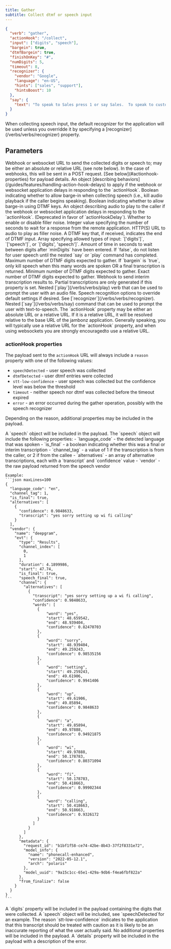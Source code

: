 ```yaml
---
title: Gather
subtitle: Collect dtmf or speech input
---
```


```json maxLines=30
{
  "verb": "gather",
  "actionHook": "/collect",
  "input": ["digits", "speech"],
  "bargein": true,
  "dtmfBargein": true,
  "finishOnKey": "#",
  "numDigits": 5,
  "timeout": 8,
  "recognizer": {
    "vendor": "Google",
    "language": "en-US",
    "hints": ["sales", "support"],
    "hintsBoost": 10
  },
  "say": {
    "text": "To speak to Sales press 1 or say Sales.  To speak to customer support press 2 or say Support"
  }
}
```

<Note>
When collecting speech input, the default recognizer for the application will be used unless you 
overridde it by specifying a [recognizer](/verbs/verbs/recognizer) property.
</Note>

## Parameters

<ParamField path="actionHook" type="string" required={true}>
  Webhook or websocket URL to send the collected digits or speech to; may be either an absolute or relative URL (see note below).  
  In the case of webhooks, this will be sent in a POST request.  
  [See below](#actionhook-properties) for payload details.
</ParamField>

<ParamField path="actionHookDelayAction" type="object" required={false}>
  An object [describing behaviors](/guides/features/handling-action-hook-delays) to apply if the webhook or websocket application delays in responding to the `actionHook`.
</ParamField>

<ParamField path="bargein" type="boolean" required={false}>
  Boolean indicating whether to allow barge-in when collecting speech (i.e., kill audio playback if the caller begins speaking).
</ParamField>

<ParamField path="dtmfBargein" type="boolean" required={false}>
  Boolean indicating whether to allow barge-in using DTMF keys.
</ParamField>

<ParamField path="fillerNoise" type="object" required={false} deprecated={true}>
  An object describing audio to play to the caller if the webhook or websocket application delays in responding to the `actionHook`.  
  (Deprecated in favor of `actionHookDelay`).
</ParamField>

<ParamField path="fillerNoise.enable" type="boolean" required={true} deprecated={true}>
  Whether to enable or disable filler noise.
</ParamField>

<ParamField path="fillerNoise.startDelaySecs" type="number" required={true} deprecated={true}>
  Integer value specifying the number of seconds to wait for a response from the remote application.
</ParamField>

<ParamField path="fillerNoise.url" type="string" required={true} deprecated={true}>
  HTTP(S) URL to audio to play as filler noise.
</ParamField>

<ParamField path="finishOnKey" type="string" required={false}>
  A DTMF key that, if received, indicates the end of DTMF input.
</ParamField>

<ParamField path="input" type="array" required={false} default="['digits']">
  Array specifying allowed types of input: `['digits']`, `['speech']`, or `['digits', 'speech']`.  
</ParamField>

<ParamField path="interDigitTimeout" type="number" required={false}>
  Amount of time in seconds to wait between digits after `minDigits` have been entered.
</ParamField>

<ParamField path="listenDuringPrompt" type="boolean" required={false} default="true">
  If `false`, do not listen for user speech until the nested `say` or `play` command has completed.  
</ParamField>

<ParamField path="maxDigits" type="number" required={false}>
  Maximum number of DTMF digits expected to gather.
</ParamField>

<ParamField path="minBargeinWordCount" type="number" required={false} default="1">
  If `bargein` is `true`, only kill speech when this many words are spoken OR a final transcription is returned.  
</ParamField>

<ParamField path="minDigits" type="number" required={false} default="1">
  Minimum number of DTMF digits expected to gather.  
</ParamField>

<ParamField path="numDigits" type="number" required={false}>
  Exact number of DTMF digits expected to gather.
</ParamField>

<ParamField path="partialResultHook" type="string" required={false}>
  Webhook to send interim transcription results to.  
  Partial transcriptions are only generated if this property is set.
</ParamField>

<ParamField path="play" type="object" required={false}>
  Nested [`play`](/verbs/verbs/play) verb that can be used to prompt the user with an audio file.
</ParamField>

<ParamField path="recognizer" type="object" required={false}>
  Speech recognition options to override default settings if desired.  
  See [`recognizer`](/verbs/verbs/recognizer).
</ParamField>

<ParamField path="say" type="object" required={false}>
  Nested [`say`](/verbs/verbs/say) command that can be used to prompt the user with text-to-speech.
</ParamField>

<Note>
The `actionHook` property may be either an absolute URL or a relative URL. 
If it is a relative URL, it will be resolved relative to the base URL of the jambonz application.
Generally speaking, you will typically use a relative URL for the `actionHook` property, and when using websockets you
are strongly encouragedto use a relative URL.
</Note>

### actionHook properties

The payload sent to the `actionHook` URL will always include a `reason` property with one of the following values:
- `speechDetected` - user speech was collected
- `dtmfDetected` - user dtmf entries were collected
- `stt-low-confidence` - user speech was collected but the confidence level was below the threshold
- `timeout` - neither speech nor dtmf was collected before the timeout expired
- `error` - an error occurred during the gather operation, possibly with the speech recognizer

Depending on the reason, additional properties may be included in the payload.

<AccordionGroup>
  <Accordion title="speechDetected">
    A `speech` object will be included in the payload.  The `speech` object will include the following properties:
    - `language_code` - the detected language that was spoken
    - `is_final` - a boolean indicating whether this was a final or interim transcription
    - `channel_tag` - a value of 1 if the transcription is from the caller, or 2 if from the callee
    - `alternatives` - an array of alternative transcriptions, each with a `transcript` and `confidence` value
    - `vendor` - the raw payload returned from the speech vendor

    Example:
    ```json maxLines=100
    {
      "language_code": "en",
      "channel_tag": 1,
      "is_final": true,
      "alternatives": [
        {
          "confidence": 0.9848633,
          "transcript": "yes sorry setting up wi fi calling"
        }
      ],
      "vendor": {
        "name": "deepgram",
        "evt": {
          "type": "Results",
          "channel_index": [
            0,
            1
          ],
          "duration": 4.1899986,
          "start": 47.74,
          "is_final": true,
          "speech_final": true,
          "channel": {
            "alternatives": [
              {
                "transcript": "yes sorry setting up a wi fi calling",
                "confidence": 0.9848633,
                "words": [
                  {
                      "word": "yes",
                      "start": 48.659542,
                      "end": 48.939404,
                      "confidence": 0.82470703
                  },
                  {
                      "word": "sorry",
                      "start": 48.939404,
                      "end": 49.259243,
                      "confidence": 0.98535156
                  },
                  {
                      "word": "setting",
                      "start": 49.259243,
                      "end": 49.61906,
                      "confidence": 0.9941406
                  },
                  {
                      "word": "up",
                      "start": 49.61906,
                      "end": 49.85894,
                      "confidence": 0.9848633
                  },
                  {
                      "word": "a",
                      "start": 49.85894,
                      "end": 49.97888,
                      "confidence": 0.94921875
                  },
                  {
                      "word": "wi",
                      "start": 49.97888,
                      "end": 50.178783,
                      "confidence": 0.80371094
                  },
                  {
                      "word": "fi",
                      "start": 50.178783,
                      "end": 50.418663,
                      "confidence": 0.99902344
                  },
                  {
                      "word": "calling",
                      "start": 50.418663,
                      "end": 50.918663,
                      "confidence": 0.9326172
                  }
                ]
              }
            ]
          },
          "metadata": {
            "request_id": "b1bf1f58-ce74-42be-8b43-37f2f8331e72",
            "model_info": {
              "name": "phonecall-enhanced",
              "version": "2022-05-12.1",
              "arch": "polaris"
            },
            "model_uuid": "9a15c1cc-65e1-429a-9db6-f4ea6fbf822a"
          },
          "from_finalize": false
        }
      }
    }
    ```
  </Accordion>

  <Accordion title="dtmfDetected">
    A `digits` property will be included in the payload containing the digits that were collected.
  </Accordion>

  <Accordion title="stt-low-confidence">
    A `speech` object will be included, see `speechDetected`for an example.  The reason `stt-low-confidence` 
    indicates to the application that this transcript should be treated with caution as it is likely to 
    be an inaccurate reporting of what the user actually said.
  </Accordion>

  <Accordion title="timeout">
    No additional properties will be included in the payload.
  </Accordion>

  <Accordion title="error">
    A `details` property will be included in the payload with a description of the error.
  </Accordion>

</AccordionGroup>

